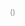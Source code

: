 <includeonly>&nbsp;<span class="ref-info" title="{{{2}}}" style="font-size:85%; cursor:help; color:#888;">({{{1}}})</span></includeonly><noinclude>
{{doc}}
</noinclude>